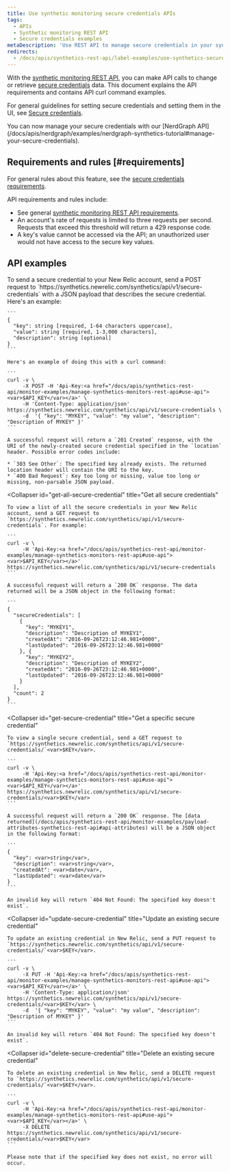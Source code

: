 ```yaml
---
title: Use synthetic monitoring secure credentials APIs
tags:
  - APIs
  - Synthetic monitoring REST API
  - Secure credentials examples
metaDescription: 'Use REST API to manage secure credentials in your synthetic monitors.'
redirects:
  - /docs/apis/synthetics-rest-api/label-examples/use-synthetics-secure-credentials-apis
---
```


With the [synthetic monitoring REST API](/docs/apis/synthetics-rest-api/monitor-examples/manage-synthetics-monitors-rest-api), you can make API calls to change or retrieve [secure credentials](/docs/synthetics/new-relic-synthetics/using-monitors/secure-credentials-store-credentials-information-scripted-browsers) data. This document explains the API requirements and contains API curl command examples.

For general guidelines for setting secure credentials and setting them in the UI, see [Secure credentials](/docs/synthetics/new-relic-synthetics/using-monitors/secure-credentials-store-credentials-information-scripted-browsers).

<Callout variant="important">
You can now manage your secure credentials with our [NerdGraph API](/docs/apis/nerdgraph/examples/nerdgraph-synthetics-tutorial#manage-your-secure-credentials).
</Callout> 

## Requirements and rules [#requirements]

For general rules about this feature, see the [secure credentials requirements](/docs/synthetics/new-relic-synthetics/using-monitors/secure-credentials-store-credentials-information-scripted-browsers#requirements).

API requirements and rules include:

* See general [synthetic monitoring REST API requirements](/docs/apis/synthetics-rest-api/monitor-examples/manage-synthetics-monitors-rest-api#use-api).
* An account's rate of requests is limited to three requests per second. Requests that exceed this threshold will return a 429 response code.
* A key's value cannot be accessed via the API; an unauthorized user would not have access to the secure key values.

## API examples

<CollapserGroup>
  <Collapser
    id="add-secure-credential"
    title="Add a secure credential"
  >
    To send a secure credential to your New Relic account, send a POST request to `https://synthetics.newrelic.com/synthetics/api/v1/secure-credentials` with a JSON payload that describes the secure credential. Here's an example:

    ```
    {
      "key": string [required, 1-64 characters uppercase],
      "value": string [required, 1-3,000 characters],
      "description": string [optional]
    }
    ```

    Here's an example of doing this with a curl command:

    ```
    curl -v \
         -X POST -H 'Api-Key:<a href="/docs/apis/synthetics-rest-api/monitor-examples/manage-synthetics-monitors-rest-api#use-api"><var>$API_KEY</var></a>' \
         -H 'Content-Type: application/json' https://synthetics.newrelic.com/synthetics/api/v1/secure-credentials \
         -d  '{ "key": "MYKEY", "value": "my value", "description": "Description of MYKEY" }'
    ```

    A successful request will return a `201 Created` response, with the URI of the newly-created secure credential specified in the `location` header. Possible error codes include:

    * `303 See Other`: The specified key already exists. The returned location header will contain the URI to the key.
    * `400 Bad Request`: Key too long or missing, value too long or missing, non-parsable JSON payload.
  </Collapser>

  <Collapser
    id="get-all-secure-credential"
    title="Get all secure credentials"
  >
    To view a list of all the secure credentials in your New Relic account, send a GET request to `https://synthetics.newrelic.com/synthetics/api/v1/secure-credentials`. For example:

    ```
    curl -v \
         -H 'Api-Key:<a href="/docs/apis/synthetics-rest-api/monitor-examples/manage-synthetics-monitors-rest-api#use-api"><var>$API_KEY</var></a>' https://synthetics.newrelic.com/synthetics/api/v1/secure-credentials
    ```

    A successful request will return a `200 OK` response. The data returned will be a JSON object in the following format:

    ```
    {
      "secureCredentials": [
        {
          "key": "MYKEY1",
          "description": "Description of MYKEY1",
          "createdAt": "2016-09-26T23:12:46.981+0000",
          "lastUpdated": "2016-09-26T23:12:46.981+0000"
        }, {
          "key": "MYKEY2",
          "description": "Description of MYKEY2",
          "createdAt": "2016-09-26T23:12:46.981+0000",
          "lastUpdated": "2016-09-26T23:12:46.981+0000"
        }
      ],
      "count": 2
    }
    ```
  </Collapser>

  <Collapser
    id="get-secure-credential"
    title="Get a specific secure credential"
  >
    To view a single secure credential, send a GET request to `https://synthetics.newrelic.com/synthetics/api/v1/secure-credentials/`<var>$KEY</var>.

    ```
    curl -v \
         -H 'Api-Key:<a href="/docs/apis/synthetics-rest-api/monitor-examples/manage-synthetics-monitors-rest-api#use-api"><var>$API_KEY</var></a>' https://synthetics.newrelic.com/synthetics/api/v1/secure-credentials/<var>$KEY</var>
    ```

    A successful request will return a `200 OK` response. The [data returned](/docs/apis/synthetics-rest-api/monitor-examples/payload-attributes-synthetics-rest-api#api-attributes) will be a JSON object in the following format:

    ```
    {
      "key": <var>string</var>,
      "description": <var>string</var>,
      "createdAt": <var>date</var>,​
      "lastUpdated": <var>date</var>
    }
    ```

    An invalid key will return `404 Not Found: The specified key doesn't exist`.
  </Collapser>

  <Collapser
    id="update-secure-credential"
    title="Update an existing secure credential"
  >
    To update an existing credential in New Relic, send a PUT request to `https://synthetics.newrelic.com/synthetics/api/v1/secure-credentials/`<var>$KEY</var>.

    ```
    curl -v \
         -X PUT -H 'Api-Key:<a href="/docs/apis/synthetics-rest-api/monitor-examples/manage-synthetics-monitors-rest-api#use-api"><var>$API_KEY</var></a>' \
         -H 'Content-Type: application/json' https://synthetics.newrelic.com/synthetics/api/v1/secure-credentials/<var>$KEY</var> \
         -d  '{ "key": "MYKEY", "value": "my value", "description": "Description of MYKEY" }'
    ```

    An invalid key will return `404 Not Found: The specified key doesn't exist`.
  </Collapser>

  <Collapser
    id="delete-secure-credential"
    title="Delete an existing secure credential"
  >
    To delete an existing credential in New Relic, send a DELETE request to `https://synthetics.newrelic.com/synthetics/api/v1/secure-credentials/`<var>$KEY</var>.

    ```
    curl -v \
         -H 'Api-Key:<a href="/docs/apis/synthetics-rest-api/monitor-examples/manage-synthetics-monitors-rest-api#use-api"><var>$API_KEY</var></a>' \
         -X DELETE https://synthetics.newrelic.com/synthetics/api/v1/secure-credentials/<var>$KEY</var>
    ```

    Please note that if the specified key does not exist, no error will occur.
  </Collapser>
</CollapserGroup>
